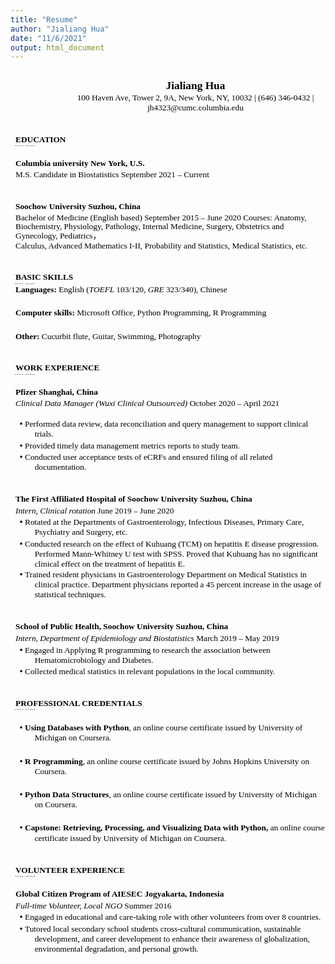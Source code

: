 ```yaml
---
title: "Resume"
author: "Jialiang Hua"
date: "11/6/2021"
output: html_document
---
```

<html xmlns="http://www.w3.org/1999/xhtml" xml:lang="en-us" lang="en-us"><head><meta http-equiv="Content-Type" content="text/html; charset=utf-8"/><title>CV_JialiangHua</title><meta name="author" content="jsuny"/><style type="text/css"> * {margin:0; padding:0; text-indent:0; }
 h1 { color: black; font-family:"Times New Roman", serif; font-style: normal; font-weight: bold; text-decoration: none; font-size: 13pt; }
 .p, p { color: black; font-family:"Times New Roman", serif; font-style: normal; font-weight: normal; text-decoration: none; font-size: 10pt; margin:0pt; }
 .a, a { color: black; font-family:"Times New Roman", serif; font-style: normal; font-weight: normal; text-decoration: none; font-size: 10pt; }
 h2 { color: black; font-family:"Times New Roman", serif; font-style: normal; font-weight: bold; text-decoration: none; font-size: 10pt; }
 .s1 { color: black; font-family:"Arial Unicode MS", sans-serif; font-style: normal; font-weight: normal; text-decoration: none; font-size: 10pt; }
 .s2 { color: black; font-family:"Times New Roman", serif; font-style: italic; font-weight: normal; text-decoration: none; font-size: 10pt; }
 li {display: block; }
 #l1 {padding-left: 0pt; }
 #l1> li>*:first-child:before {content: "• "; color: black; font-family:Arial, sans-serif; font-style: normal; font-weight: normal; text-decoration: none; font-size: 10pt; }
</style></head><body><h1 style="padding-top: 3pt;padding-left: 66pt;text-indent: 0pt;text-align: center;">Jialiang Hua</h1><p style="padding-top: 1pt;padding-left: 66pt;text-indent: 0pt;text-align: center;"><a href="mailto:jh4323@cumc.columbia.edu" class="a" target="_blank">100 Haven Ave, Tower 2, 9A, New York, NY, 10032 | (646) 346-0432 | </a><a href="mailto:jh4323@cumc.columbia.edu" target="_blank">jh4323@cumc.columbia.edu</a></p><p style="text-indent: 0pt;text-align: left;"><br/></p><h2 style="padding-bottom: 1pt;padding-left: 6pt;text-indent: 0pt;text-align: left;">EDUCATION</h2><p style="padding-left: 5pt;text-indent: 0pt;line-height: 1pt;text-align: left;"><span><img width="715" height="1" alt="image" src="CV_JialiangHua_files/Image_001.png"/></span></p><h2 style="padding-top: 1pt;padding-left: 6pt;text-indent: 0pt;text-align: left;">Columbia university                                                                                                                                                        New York, U.S.</h2><p style="padding-top: 2pt;padding-left: 6pt;text-indent: 0pt;text-align: left;">M.S. Candidate in Biostatistics                                                                                                                         September 2021 – Current</p><p style="text-indent: 0pt;text-align: left;"><br/></p><h2 style="padding-left: 6pt;text-indent: 0pt;text-align: left;">Soochow University                                                                                                                                                          Suzhou, China</h2><p style="padding-top: 2pt;padding-left: 6pt;text-indent: 0pt;line-height: 110%;text-align: left;">Bachelor of Medicine (English based)                                                                                                         September 2015 – June 2020 Courses: Anatomy, Biochemistry, Physiology, Pathology, Internal Medicine, Surgery, Obstetrics and Gynecology, Pediatrics<span class="s1">，</span></p><p style="padding-left: 6pt;text-indent: 0pt;text-align: left;">Calculus, Advanced Mathematics I-II, Probability and Statistics, Medical Statistics, etc.</p><p style="text-indent: 0pt;text-align: left;"><br/></p><h2 style="padding-bottom: 1pt;padding-left: 6pt;text-indent: 0pt;text-align: left;">BASIC SKILLS</h2><p style="padding-left: 5pt;text-indent: 0pt;line-height: 1pt;text-align: left;"><span><img width="715" height="1" alt="image" src="CV_JialiangHua_files/Image_002.png"/></span></p><p style="padding-top: 1pt;padding-left: 6pt;text-indent: 0pt;text-align: left;"><b>Languages: </b>English (<i>TOEFL </i>103/120, <i>GRE </i>323/340), Chinese</p><h2 style="padding-top: 2pt;padding-left: 6pt;text-indent: 0pt;text-align: left;">Computer skills: <span class="p">Microsoft Office, Python Programming, R Programming</span></h2><h2 style="padding-top: 2pt;padding-left: 6pt;text-indent: 0pt;text-align: left;">Other: <span class="p">Cucurbit flute, Guitar, Swimming, Photography</span></h2><p style="text-indent: 0pt;text-align: left;"><br/></p><h2 style="padding-bottom: 1pt;padding-left: 6pt;text-indent: 0pt;text-align: left;">WORK EXPERIENCE</h2><p style="padding-left: 5pt;text-indent: 0pt;line-height: 1pt;text-align: left;"><span><img width="715" height="1" alt="image" src="CV_JialiangHua_files/Image_003.png"/></span></p><h2 style="padding-top: 1pt;padding-left: 6pt;text-indent: 0pt;text-align: left;">Pfizer                                                                                        Shanghai, China</h2><p class="s2" style="padding-top: 2pt;padding-left: 6pt;text-indent: 0pt;text-align: left;">Clinical Data Manager (Wuxi Clinical Outsourced)                                                                                       <span class="p">October 2020 – April 2021</span></p><ul id="l1"><li><p style="padding-top: 2pt;padding-left: 29pt;text-indent: -18pt;text-align: left;">Performed data review, data reconciliation and query management to support clinical trials.</p></li><li><p style="padding-top: 2pt;padding-left: 29pt;text-indent: -18pt;text-align: left;">Provided timely data management metrics reports to study team.</p></li><li><p style="padding-top: 2pt;padding-left: 29pt;text-indent: -18pt;text-align: left;">Conducted user acceptance tests of eCRFs and ensured filing of all related documentation.</p><p style="text-indent: 0pt;text-align: left;"><br/></p><h2 style="padding-left: 6pt;text-indent: 0pt;text-align: left;">The First Affiliated Hospital of Soochow University                                                                                                    Suzhou, China</h2><p class="s2" style="padding-top: 2pt;padding-left: 6pt;text-indent: 0pt;text-align: left;">Intern, Clinical rotation                                                                                                                                          <span class="p">June 2019 – June 2020</span></p></li><li><p style="padding-top: 2pt;padding-left: 29pt;text-indent: -18pt;text-align: left;">Rotated at the Departments of Gastroenterology, Infectious Diseases, Primary Care, Psychiatry and Surgery, etc.</p></li><li><p style="padding-top: 2pt;padding-left: 29pt;text-indent: -18pt;line-height: 122%;text-align: left;">Conducted research on the effect of Kuhuang (TCM) on hepatitis E disease progression. Performed Mann-Whitney U test with SPSS. Proved that Kuhuang has no significant clinical effect on the treatment of hepatitis E.</p></li><li><p style="padding-left: 29pt;text-indent: -18pt;line-height: 122%;text-align: left;">Trained resident physicians in Gastroenterology Department on Medical Statistics in clinical practice. Department physicians reported a 45 percent increase in the usage of statistical techniques.</p><p style="text-indent: 0pt;text-align: left;"><br/></p><h2 style="padding-left: 6pt;text-indent: 0pt;text-align: left;">School of Public Health, Soochow University                                                                                                                Suzhou, China</h2><p class="s2" style="padding-top: 2pt;padding-left: 6pt;text-indent: 0pt;text-align: left;">Intern, Department of Epidemiology and Biostatistics                                                                                       <span class="p">March 2019 – May 2019</span></p></li><li><p style="padding-top: 2pt;padding-left: 29pt;text-indent: -18pt;text-align: left;">Engaged in Applying R programming to research the association between Hematomicrobiology and Diabetes.</p></li><li><p style="padding-top: 2pt;padding-left: 29pt;text-indent: -18pt;text-align: left;">Collected medical statistics in relevant populations in the local community.</p><p style="text-indent: 0pt;text-align: left;"><br/></p><h2 style="padding-bottom: 1pt;padding-left: 6pt;text-indent: 0pt;text-align: left;">PROFESSIONAL CREDENTIALS</h2><p style="padding-left: 5pt;text-indent: 0pt;line-height: 1pt;text-align: left;"><span><img width="715" height="1" alt="image" src="CV_JialiangHua_files/Image_004.png"/></span></p></li><li><h2 style="padding-top: 2pt;padding-left: 29pt;text-indent: -18pt;text-align: left;">Using Databases with Python<span class="p">, an online course certificate issued by University of Michigan on Coursera.</span></h2></li><li><h2 style="padding-top: 2pt;padding-left: 29pt;text-indent: -18pt;text-align: left;">R Programming<span class="p">, an online course certificate issued by Johns Hopkins University on Coursera.</span></h2></li><li><h2 style="padding-top: 2pt;padding-left: 29pt;text-indent: -18pt;text-align: left;">Python Data Structures<span class="p">, an online course certificate issued by University of Michigan on Coursera.</span></h2></li><li><h2 style="padding-top: 2pt;padding-left: 29pt;text-indent: -18pt;line-height: 122%;text-align: left;">Capstone: Retrieving, Processing, and Visualizing Data with Python, <span class="p">an online course certificate issued by University of Michigan on Coursera.</span></h2><p style="text-indent: 0pt;text-align: left;"><br/></p><h2 style="padding-bottom: 1pt;padding-left: 6pt;text-indent: 0pt;text-align: left;">VOLUNTEER EXPERIENCE</h2><p style="padding-left: 5pt;text-indent: 0pt;line-height: 1pt;text-align: left;"><span><img width="715" height="1" alt="image" src="CV_JialiangHua_files/Image_005.png"/></span></p><h2 style="padding-top: 1pt;padding-left: 6pt;text-indent: 0pt;text-align: left;">Global Citizen Program of AIESEC                                                                                                                  Jogyakarta, Indonesia</h2><p class="s2" style="padding-top: 2pt;padding-left: 6pt;text-indent: 0pt;text-align: left;">Full-time Volunteer, Local NGO                                                                                                                                           <span class="p">Summer 2016</span></p></li><li><p style="padding-top: 2pt;padding-left: 29pt;text-indent: -18pt;text-align: left;">Engaged in educational and care-taking role with other volunteers from over 8 countries.</p></li><li><p style="padding-top: 2pt;padding-left: 29pt;text-indent: -18pt;line-height: 122%;text-align: left;">Tutored local secondary school students cross-cultural communication, sustainable development, and career development to enhance their awareness of globalization, environmental degradation, and personal growth.</p></li></ul></body></html>
